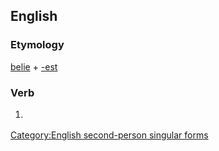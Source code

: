 ==English==

===Etymology===
[[belie]] + [[-est]]

===Verb===
{{en-verb form}}

# {{context|archaic|lang=en}} {{form of|Second-person singular simple present form|belie}}

[[Category:English second-person singular forms]]
